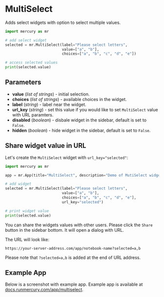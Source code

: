 
# MultiSelect

Adds select widgets with option to select multiple values.

```python
import mercury as mr

# add select widget
selected = mr.MultiSelect(label="Please select letters", 
                          value=["a", "b"], 
                          choices=["a", "b", "c", "d", "e"])

# access selected values
print(selected.value)
```

## Parameters

- **value** (_list of strings_) - initial selection.
- **choices** (_list of strings_) - available choices in the widget.
- **label** (_string_) - label near the widget.
- **url_key** (_string_) - set this value if you would like to set `MultiSelect` value with URL paramters.
- **disabled** (_boolean_) - disbale widget in the sidebar, default is set to `False`.
- **hidden** (_boolean_) - hide widget in the sidebar, default is set to `False`.

## Share widget value in URL

Let's create the `MultiSelect` widget with `url_key="selected"`:

```python
import mercury as mr

app = mr.App(title="MultiSelect", description="Demo of MutiSelect widget", show_code=True)

# add widget
selected = mr.MultiSelect(label="Please select letters", 
                          value=["a", "b"], 
                          choices=["a", "b", "c", "d", "e"],
                          url_key="selected")

# print widget value
print(selected.value)
```

You can share the widgets values with other users. Please click the `Share` button in the sidebar bottom. 
It will open a dialog with URL.

The URL will look like:

```
https://your-server-address.com/app/notebook-name?selected=a,b
```

Please note that `?selected=a,b` is added at the end of URL address.

## Example App

Below is a screenshot with example app. Example app is available at [docs.runmercury.com/app/multiselect](https://docs.runmercury.com/app/multiselect).

<Screenshot src={exampleAppGif} alt="App with multiselect widget" />

